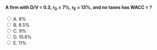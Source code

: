 ::: {.question-block}

<form onsubmit="event.preventDefault(); checkAnswer('module7_mcq_q44')" data-correct-answer="D">
<strong style="display: block;">A firm with D/V = 0.3, r<sub>D</sub> = 7%, r<sub>E</sub> = 13%, and no taxes has WACC = ?</strong>

<label><input type="radio" name="module7_mcq_q44" value="A"> A. 8%</label><br>
<label><input type="radio" name="module7_mcq_q44" value="B"> B. 8.5%</label><br>
<label><input type="radio" name="module7_mcq_q44" value="C"> C. 9%</label><br>
<label><input type="radio" name="module7_mcq_q44" value="D"> D. 10.8%</label><br>
<label><input type="radio" name="module7_mcq_q44" value="E"> E. 11%</label><br>
</form>

<div id="feedback-module7_mcq_q44" class="feedback" data-status="" style="display:none;">
✅ Correct: D. \( WACC = 0.3×0.07 + 0.7×0.13 = 0.108 = 10.8\% \).
</div>

:::
